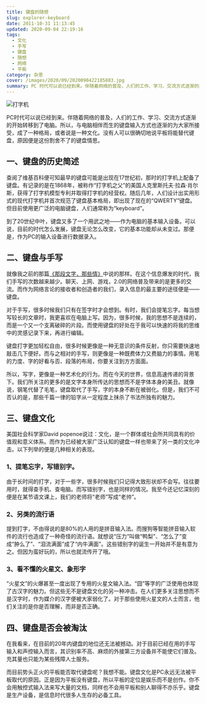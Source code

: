 ```yaml
---
title: 键盘的随想
slug: explorer-keyboard
date: 2011-10-31 11:13:45
updated: 2020-09-04 22:19:16
tags:
  - 文化
  - 手写
  - 键盘
  - 随想
  - 网络
  - 平板
category: 杂思
cover: /images/2020/09/2020090422185883.jpg
summary: PC 时代可以说已经到来。伴随着网络的普及，人们的工作、学习、交流方式逐渐的开始转移到了电脑。所以，与电脑相伴而生的键盘输入方式也逐渐的为大家所接受，成了一种格局，或者说是一种文化。
---
```


![打字机](/images/2020/09/2020090422164876.jpg)

PC时代可以说已经到来。伴随着网络的普及，人们的工作、学习、交流方式逐渐的开始转移到了电脑。所以，与电脑相伴而生的键盘输入方式也逐渐的为大家所接受，成了一种格局，或者说是一种文化。没有人可以很确切地说平板将能替代键盘，原因便是这份割舍不了的键盘情思。

## 一、键盘的历史简述

查阅了维基百科便可知最早的键盘可能是出现在17世纪初，那时的打字机上配备了键盘。有记录的是在1868年，被称作“打字机之父”的美国人克里斯托夫·拉森·肖尔斯，获得了打字机模型专利并取得打字机的经营权。随后几年，人们设计出实用形式的现代打字机并首次规范了键盘基本格局，即出现了现在的“QWERTY”键盘。但目前使用更广泛的电脑键盘，人们通常称为“keyboard”。

到了20世纪中叶，键盘又多了一个用武之地——作为电脑的基本输入设备。可以说，目前的时代怎么发展，键盘无论怎么改变，它的基本功能却从未变过。那便是，作为PC的输入设备进行数据录入。

## 二、键盘与手写

就像我之前的那篇[《那段文字，那些情》](/posts/those-words-my-love/)中说的那样。在这个信息爆发的时代，我们手写的次数越来越少。聊天、上网、游戏，2.0的网络普及带来的是更多的交流。而作为网络言论的接收者和创造者的我们，录入信息的最主要的途径便是——键盘。

对于手写，很多时候我们只有在签字时才会想到。有时，我们会提笔忘字。每当想写较长的文章时，我更喜欢在电脑上写。因为，很多时候，我的思想不是连续的，而是一个又一个支离破碎的片段。而使用键盘的好处在于我可以快速的将我的思维中的灵感记录下来，再进行编辑。

键盘打字更加轻松自由，很多时候更像是一种无意识的条件反射，你只需要快速地敲击几下便好。而与之相对的手写，则更像是一种既费体力又费脑力的事情。用笔的力度、字的好看与否、段落的布局，你要关注到方方面面。

所以，写字，更像是一种艺术化的行为。而在今天的世界，信息高速传递的背景下。我们所关注的更多的是文字本身所传达的思想而不是字体本身的美丑。就像说，钢笔代替了毛笔，键盘取代了手写，字的本身不断在被弱化。但是，我们不可否认的是，那些千篇一律的铅字从一定程度上抹杀了书法所独有的魅力。

## 三、键盘文化

美国社会科学家David popenoe说过：文化，是一个群体或社会所共同具有的价值观和意义体系。而作为已经被大家广泛认知的键盘一样也带来了另一类的文化冲击。以下列举的便是几种相关的表现。

### 1、提笔忘字，写错别字。

由于长时间的打字，对于一些字，很多时候我们只记得大致形状却不会写。往往要用时，就得查手机、查电脑。而写错别字，也是同样的情况。我至今还记忆深刻的便是在某节语文课上，我们的老师将“老师”写成“老帅”。

### 2、另类的流行语

提到打字，不由得说的是80%的人用的是拼音输入法。而搜狗等智能拼音输入软件的流行也造成了一种奇怪的流行语。就想说“压力”叫做“鸭梨”、“怎么了”变成“肿么了”、“泪流满面”成了“内牛满面”。这些错别字的诞生一开始并不是有意为之。但因为蛮好玩的，所以也就流传开了哦。

### 3、看不懂的火星文、象形字

“火星文”的火爆甚至一度出现了专用的火星文输入法。“囧”等字的广泛使用也体现了古汉字的魅力。但这些无不是键盘文化的另一种冲击。在人们更多关注思想而不是汉字时，作为媒介的汉字便被大家弱化了。对于那些使用火星文的人士而言，他们关注的是你是否理解，而非是否正确。

## 四、键盘是否会被淘汰

在我看来，在目前的20年内键盘的地位还无法被撼动。对于目前已经在用的手写输入和声控输入而言，其识别率不高、麻烦的外接第三方设备并不能使它们普及。充其量也只能为某些残障人士服务。

而目前势头正火的平板能否取代键盘呢？我想不能。键盘文化是PC永远无法被平板取代的原因。正是因为平板没有键盘，所以平板的定位是娱乐而不是创作。你不会用触控式输入法来写大量的文档，同样也不会用平板和别人聊得不亦乐乎。键盘是生产设备，是信息时代很多人生存的必备工具。
